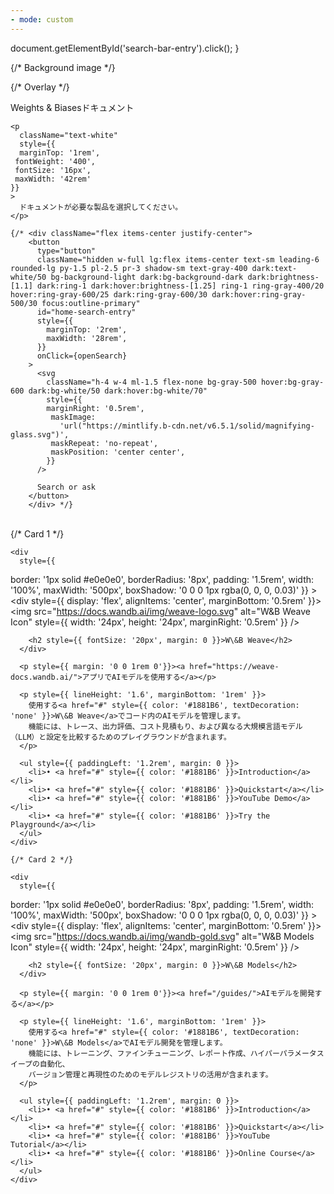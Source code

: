 ```yaml
---
- mode: custom
---
```


  document.getElementById('search-bar-entry').click();
}

<div className="relative w-full flex items-center justify-left" style={{ height: '24rem', overflow: 'hidden'}}>
  {/* Background image */}

  <div
    className="absolute inset-0 bg-cover bg-center bg-no-repeat"
    style={{
    backgroundImage: 'url("https://docs.wandb.ai/images/support/support_banner.png")',
  }}
  />

  {/* Overlay */}

  <div className="absolute inset-0 bg-primary dark:bg-primary-light" style={{opacity: 0.05 }} />

  <div style={{ position: 'absolute', textAlign: 'center', padding: '0 1rem', paddingLeft: '10%', zIndex: 10 }}>
    <div
      className="text-white"
      style={{
     fontWeight: '600',
     fontSize: '28px',
     margin: '0',
    }}
    >
      Weights & Biasesドキュメント
    </div>

    <p
      className="text-white"
      style={{
      marginTop: '1rem',
     fontWeight: '400',
     fontSize: '16px',
     maxWidth: '42rem'
    }}
    >
      ドキュメントが必要な製品を選択してください。
    </p>

    {/* <div className="flex items-center justify-center">
        <button
          type="button"
          className="hidden w-full lg:flex items-center text-sm leading-6 rounded-lg py-1.5 pl-2.5 pr-3 shadow-sm text-gray-400 dark:text-white/50 bg-background-light dark:bg-background-dark dark:brightness-[1.1] dark:ring-1 dark:hover:brightness-[1.25] ring-1 ring-gray-400/20 hover:ring-gray-600/25 dark:ring-gray-600/30 dark:hover:ring-gray-500/30 focus:outline-primary"
          id="home-search-entry"
          style={{
            marginTop: '2rem',
            maxWidth: '28rem',
          }}
          onClick={openSearch}
        >
          <svg
            className="h-4 w-4 ml-1.5 flex-none bg-gray-500 hover:bg-gray-600 dark:bg-white/50 dark:hover:bg-white/70"
            style={{
            marginRight: '0.5rem',
             maskImage:
               'url("https://mintlify.b-cdn.net/v6.5.1/solid/magnifying-glass.svg")',
             maskRepeat: 'no-repeat',
             maskPosition: 'center center',
            }}
          />

          Search or ask
        </button>
        </div> */}
  </div>
</div>

<div
  style={{marginTop: '2rem', marginBottom: '8rem', maxWidth: '70rem', marginLeft: 'auto',
marginRight: 'auto', paddingLeft: '1.25rem',
paddingRight: '1.25rem' }}
>
  <br />

  <div style={{ display: 'flex', gap: '1.5rem', padding: '2rem' }}>
    {/* Card 1 */}

    <div
      style={{
  border: '1px solid #e0e0e0',
  borderRadius: '8px',
  padding: '1.5rem',
  width: '100%',
  maxWidth: '500px',
  boxShadow: '0 0 0 1px rgba(0, 0, 0, 0.03)'
}}
    >
      <div style={{ display: 'flex', alignItems: 'center', marginBottom: '0.5rem' }}>
        <img src="https://docs.wandb.ai/img/weave-logo.svg" alt="W&B Weave Icon" style={{ width: '24px', height: '24px', marginRight: '0.5rem' }} />

        <h2 style={{ fontSize: '20px', margin: 0 }}>W\&B Weave</h2>
      </div>

      <p style={{ margin: '0 0 1rem 0'}}><a href="https://weave-docs.wandb.ai/">アプリでAIモデルを使用する</a></p>

      <p style={{ lineHeight: '1.6', marginBottom: '1rem' }}>
        使用する<a href="#" style={{ color: '#1881B6', textDecoration: 'none' }}>W\&B Weave</a>でコード内のAIモデルを管理します。
        機能には、トレース、出力評価、コスト見積もり、および異なる大規模言語モデル（LLM）と設定を比較するためのプレイグラウンドが含まれます。
      </p>

      <ul style={{ paddingLeft: '1.2rem', margin: 0 }}>
        <li>• <a href="#" style={{ color: '#1881B6' }}>Introduction</a></li>
        <li>• <a href="#" style={{ color: '#1881B6' }}>Quickstart</a></li>
        <li>• <a href="#" style={{ color: '#1881B6' }}>YouTube Demo</a></li>
        <li>• <a href="#" style={{ color: '#1881B6' }}>Try the Playground</a></li>
      </ul>
    </div>

    {/* Card 2 */}

    <div
      style={{
  border: '1px solid #e0e0e0',
  borderRadius: '8px',
  padding: '1.5rem',
  width: '100%',
  maxWidth: '500px',
  boxShadow: '0 0 0 1px rgba(0, 0, 0, 0.03)'
}}
    >
      <div style={{ display: 'flex', alignItems: 'center', marginBottom: '0.5rem' }}>
        <img src="https://docs.wandb.ai/img/wandb-gold.svg" alt="W&B Models Icon" style={{ width: '24px', height: '24px', marginRight: '0.5rem' }} />

        <h2 style={{ fontSize: '20px', margin: 0 }}>W\&B Models</h2>
      </div>

      <p style={{ margin: '0 0 1rem 0'}}><a href="/guides/">AIモデルを開発する</a></p>

      <p style={{ lineHeight: '1.6', marginBottom: '1rem' }}>
        使用する<a href="#" style={{ color: '#1881B6', textDecoration: 'none' }}>W\&B Models</a>でAIモデル開発を管理します。
        機能には、トレーニング、ファインチューニング、レポート作成、ハイパーパラメータスイープの自動化、
        バージョン管理と再現性のためのモデルレジストリの活用が含まれます。
      </p>

      <ul style={{ paddingLeft: '1.2rem', margin: 0 }}>
        <li>• <a href="#" style={{ color: '#1881B6' }}>Introduction</a></li>
        <li>• <a href="#" style={{ color: '#1881B6' }}>Quickstart</a></li>
        <li>• <a href="#" style={{ color: '#1881B6' }}>YouTube Tutorial</a></li>
        <li>• <a href="#" style={{ color: '#1881B6' }}>Online Course</a></li>
      </ul>
    </div>
  </div>
</div>
